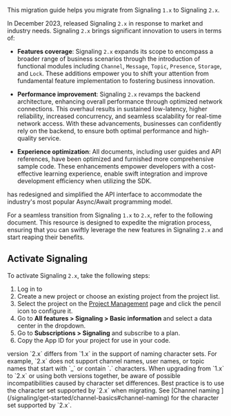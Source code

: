 
This migration guide helps you migrate from Signaling `1.x` to Signaling `2.x`.

In December 2023, <Vg k="COMPANY"/> released Signaling `2.x` in response to market and industry needs. Signaling `2.x` brings significant innovation to users in terms of:

- **Features coverage**: Signaling `2.x` expands its scope to encompass a broader range of business scenarios through the introduction of functional modules including `Channel`, `Message`, `Topic`, `Presence`, `Storage`, and `Lock`. These additions empower you to shift your attention from fundamental feature implementation to fostering business innovation.

- **Performance improvement**: Signaling `2.x` revamps the backend architecture, enhancing overall performance through optimized network connections. This overhaul results in sustained low-latency, higher reliability, increased concurrency, and seamless scalability for real-time network access. With these advancements, businesses can confidently rely on the backend, to ensure both optimal performance and high-quality service.

- **Experience optimization**: All documents, including user guides and API references, have been optimized and furnished more comprehensive sample code. These enhancements empower developers with a cost-effective learning experience, enable swift integration and improve development efficiency when utilizing the SDK.
<PlatformWrapper platform="web">
<Vg k="COMPANY"/> has redesigned and simplified the API interface to accommodate the industry's most popular Async/Await programming model.
</PlatformWrapper>

For a seamless transition from Signaling `1.x` to `2.x`, refer to the following document. This resource is designed to expedite the migration process, ensuring that you can swiftly leverage the new features in Signaling `2.x` and start reaping their benefits.

## Activate Signaling

To activate Signaling `2.x`, take the following steps:

1. Log in to [<Vg k="CONSOLE"/>](https://console.agora.io/v2)
1. Create a new <Vg k="COMPANY"/> project or choose an existing project from the project list.
1. Select the project on the [Project Management](https://console.agora.io/v2/project-management) page and click the pencil icon to configure it.
1. Go to **All features > Signaling > Basic information** and select a data center in the dropdown.
1. Go to **Subscriptions > Signaling** and subscribe to a plan.
1. Copy the App ID for your project for use in your code.


<Admonition>
<Vg k="SIG" /> version `2.x` differs from `1.x` in the support of naming character sets. For example, `2.x` does not support channel names, user names, or topic names that start with `_` or contain `.` characters. When upgrading from `1.x` to `2.x` or using both versions together, be aware of possible incompatibilities caused by character set differences. Best practice is to use the character set supported by `2.x` when migrating. See [Channel naming ](/signaling/get-started/channel-basics#channel-naming) for the character set supported by `2.x`.
</Admonition>
